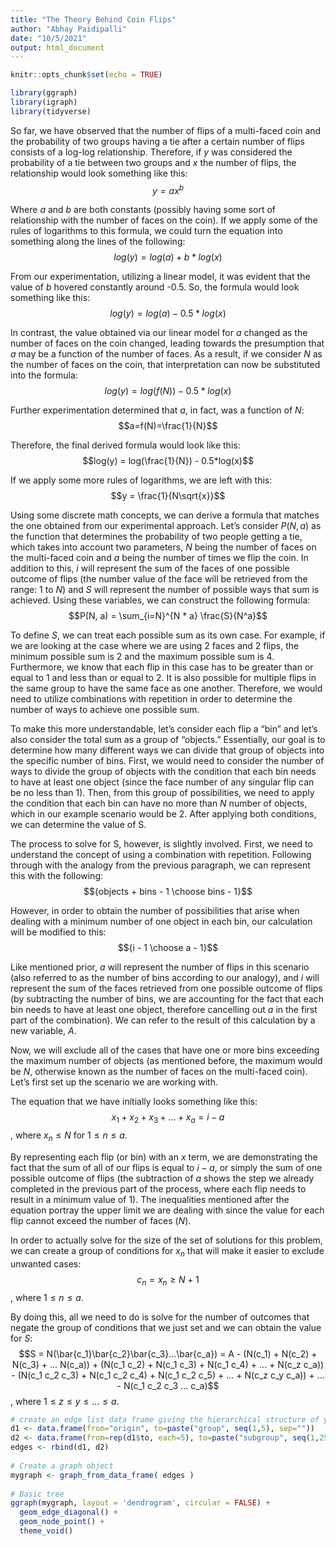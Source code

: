 ```yaml
---
title: "The Theory Behind Coin Flips"
author: "Abhay Paidipalli"
date: "10/5/2021"
output: html_document
---
```


```r
knitr::opts_chunk$set(echo = TRUE)

library(ggraph)
library(igraph)
library(tidyverse)

```

```{=latex}

\begin{tabular}{ll}
A & B \\
A & B \\
\end{tabular}

```

So far, we have observed that the number of flips of a multi-faced coin and the probability of two groups having a tie after a certain number of flips consists of a log-log relationship. Therefore, if $y$ was considered the probability of a tie between two groups and $x$ the number of flips, the relationship would look something like this: $$y=ax^b$$

Where $a$ and $b$ are both constants (possibly having some sort of relationship with the number of faces on the coin). If we apply some of the rules of logarithms to this formula, we could turn the equation into something along the lines of the following: $$log(y) = log(a) + b*log(x)$$

From our experimentation, utilizing a linear model, it was evident that the value of $b$ hovered constantly around -0.5. So, the formula would look something like this: $$log(y) = log(a) - 0.5*log(x)$$

In contrast, the value obtained via our linear model for $a$ changed as the number of faces on the coin changed, leading towards the presumption that $a$ may be a function of the number of faces. As a result, if we consider $N$ as the number of faces on the coin, that interpretation can now be substituted into the formula: $$log(y) = log(f(N)) - 0.5*log(x)$$

Further experimentation determined that $a$, in fact, was a function of $N$: $$a=f(N)=\frac{1}{N}$$

Therefore, the final derived formula would look like this: $$log(y) = log(\frac{1}{N}) - 0.5*log(x)$$

If we apply some more rules of logarithms, we are left with this: $$y = \frac{1}{N\sqrt{x}}$$

<!-- The same formula can be reached via a theoretical approach. Using $x$ as our number of flips, $a$ as the number of flips one specific face is achieved, $N$ as the number of faces on the multi-faced coin, and $y$ as the probability of two groups having a tie after a certain number of flips, this scenario can utilize probability concepts in order to first derive the equation for the probability of getting a set number of one face in a certain number of flips: $$P(a) = {}_x C_a * {(\frac{1}{N})}^a*{(\frac{N-1}{N})}^{x-a}$$ -->

Using some discrete math concepts, we can derive a formula that matches the one obtained from our experimental approach. Let's consider $P(N, a)$ as the function that determines the probability of two people getting a tie, which takes into account two parameters, $N$ being the number of faces on the multi-faced coin and $a$ being the number of times we flip the coin. In addition to this, $i$ will represent the sum of the faces of one possible outcome of flips (the number value of the face will be retrieved from the range: 1 to $N$) and $S$ will represent the number of possible ways that sum is achieved. Using these variables, we can construct the following formula: $$P(N, a) = \sum_{i=N}^{N * a} \frac{S}{N^a}$$

To define $S$, we can treat each possible sum as its own case. For example, if we are looking at the case where we are using 2 faces and 2 flips, the minimum possible sum is 2 and the maximum possible sum is 4. Furthermore, we know that each flip in this case has to be greater than or equal to 1 and less than or equal to 2. It is also possible for multiple flips in the same group to have the same face as one another. Therefore, we would need to utilize combinations with repetition in order to determine the number of ways to achieve one possible sum.

To make this more understandable, let's consider each flip a "bin" and let's also consider the total sum as a group of "objects." Essentially, our goal is to determine how many different ways we can divide that group of objects into the specific number of bins. First, we would need to consider the number of ways to divide the group of objects with the condition that each bin needs to have at least one object (since the face number of any singular flip can be no less than 1). Then, from this group of possibilities, we need to apply the condition that each bin can have no more than $N$ number of objects, which in our example scenario would be 2. After applying both conditions, we can determine the value of S.

The process to solve for S, however, is slightly involved. First, we need to understand the concept of using a combination with repetition. Following through with the analogy from the previous paragraph, we can represent this with the following: $${objects + bins - 1 \choose bins - 1}$$ 

However, in order to obtain the number of possibilities that arise when dealing with a minimum number of one object in each bin, our calculation will be modified to this: $${i - 1 \choose a - 1}$$

Like mentioned prior, $a$ will represent the number of flips in this scenario (also referred to as the number of bins according to our analogy), and $i$ will represent the sum of the faces retrieved from one possible outcome of flips (by subtracting the number of bins, we are accounting for the fact that each bin needs to have at least one object, therefore cancelling out $a$ in the first part of the combination). We can refer to the result of this calculation by a new variable, $A$.

Now, we will exclude all of the cases that have one or more bins exceeding the maximum number of objects (as mentioned before, the maximum would be $N$, otherwise known as the number of faces on the multi-faced coin). Let's first set up the scenario we are working with. 

The equation that we have initially looks something like this: $$x_1 + x_2 + x_3 + ... + x_a = i - a$$, where $x_n \leq N$ for $1 \leq n \leq a$.

By representing each flip (or bin) with an $x$ term, we are demonstrating the fact that the sum of all of our flips is equal to $i - a$, or simply the sum of one possible outcome of flips (the subtraction of $a$ shows the step we already completed in the previous part of the process, where each flip needs to result in a minimum value of 1). The inequalities mentioned after the equation portray the upper limit we are dealing with since the value for each flip cannot exceed the number of faces ($N$).

In order to actually solve for the size of the set of solutions for this problem, we can create a group of conditions for $x_n$ that will make it easier to exclude unwanted cases: $$c_n = x_n \geq N + 1$$, where $1 \leq n \leq a$.

By doing this, all we need to do is solve for the number of outcomes that negate the group of conditions that we just set and we can obtain the value for $S$: $$S = N(\bar{c_1}\bar{c_2}\bar{c_3}...\bar{c_a}) = A - (N(c_1) + N(c_2) + N(c_3) + ... N(c_a)) + (N(c_1 c_2) + N(c_1 c_3) + N(c_1 c_4) + ... + N(c_z c_a)) - (N(c_1 c_2 c_3) + N(c_1 c_2 c_4) + N(c_1 c_2 c_5) + ... + N(c_z c_y c_a)) + ... - N(c_1 c_2 c_3 ... c_a)$$, where $1 \leq z \leq y \leq ... \leq a$.

<!-- P(S) = probability of the average of the faces (S) -->

<!-- Example 1) 2 faces, 2 flips (face labels are 1 and 2) -->
<!-- 1 1           P(2 / 2) = 1/4          1     2C0 -->
<!-- 1 2   2 1     P(3 / 2) = 2/4 = 1/2    2     2C1 -->
<!-- 2 2           P(4 / 2) = 1/4          1     2C2 -->

<!-- Probability from formula: $\frac{1}{2\sqrt{2}}$ -->

<!-- Example 2) 2 faces, 4 flips (face labels are 1 and 2) -->
<!-- P(4 / 4) = 1/16            1      4C0 -->
<!-- P(5 / 4) = 4/16 = 1/4      4      4C1 -->
<!-- P(6 / 4) = 6/16 = 3/8      6      4C2 -->
<!-- P(7 / 4) = 4/16 = 1/4      4      4C3 -->
<!-- P(8 / 4) = 1/16            1      4C4 -->

<!-- Probability from formula: $\frac{1}{2\sqrt{4}}$ -->

<!-- Example 3) 4 faces, 2 flips (face labels are 1-4) -->
<!-- 1 1   2 1   3 1   4 1     P(2 / 2) = 1/16              1 -->
<!-- 1 2   2 2   3 2   4 2     P(3 / 2) = 2/16 = 1/8        2 -->
<!-- 1 3   2 3   3 3   4 3     P(4 / 2) = 3/16              3 -->
<!-- 1 4   2 4   3 4   4 4     P(5 / 2) = 4/16 = 1/4        4 -->
<!--                           P(6 / 2) = 3/16              3 -->
<!--                           P(7 / 2) = 2/16 = 1/8        2 -->
<!--                           P(8 / 2) = 1/16              1 -->

<!-- Probability from formula: $\frac{1}{4\sqrt{2}}$ -->

<!-- Example 4) 3 faces, 3 flips (face labels are 1-3) -->
<!-- 1 1 1   2 1 1   3 1 1     P(3 / 3) = 1/27             1 -->
<!-- 1 1 2   2 1 2   3 1 2     P(4 / 3) = 3/27 = 1/9       3 -->
<!-- 1 1 3   2 1 3   3 1 3     P(5 / 3) = 6/27 = 2/9       6 -->
<!-- 1 2 1   2 2 1   3 2 1     P(6 / 3) = 7/27             7 -->
<!-- 1 2 2   2 2 2   3 2 2     P(7 / 3) = 6/27 = 2/9       6 -->
<!-- 1 2 3   2 2 3   3 2 3     P(8 / 3) = 3/27 = 1/9       3 -->
<!-- 1 3 1   2 3 1   3 3 1     P(9 / 3) = 1/27             1 -->
<!-- 1 3 2   2 3 2   3 3 2 -->
<!-- 1 3 3   2 3 3   3 3 3    -->

<!-- write down formula of probability of tie -->
<!-- simplify our derived formula -->

<!-- different number of dice rolls? -->


```r

# create an edge list data frame giving the hierarchical structure of your individuals
d1 <- data.frame(from="origin", to=paste("group", seq(1,5), sep=""))
d2 <- data.frame(from=rep(d1$to, each=5), to=paste("subgroup", seq(1,25), sep="_"))
edges <- rbind(d1, d2)
 
# Create a graph object 
mygraph <- graph_from_data_frame( edges )
 
# Basic tree
ggraph(mygraph, layout = 'dendrogram', circular = FALSE) + 
  geom_edge_diagonal() +
  geom_node_point() +
  theme_void()

```






